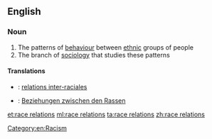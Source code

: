 {{wikipedia}}
==English==

===Noun===
{{en-noun|head=[[race]] [[relations]]|-}}

# The patterns of [[behaviour]] between [[ethnic]] groups of people
# The branch of [[sociology]] that studies these patterns

====Translations====
{{trans-top|the patterns of behaviour between ethnic groups of people}}
{{trans-mid}}
{{trans-bottom}}

{{trans-top|the branch of sociology that studies these patterns}}
{{trans-mid}}
{{trans-bottom}}

{{checktrans-top}}
* {{ttbc|fr}}: [[relations inter-raciales]] {{g|f-p}}
{{trans-mid}}
* {{ttbc|de}}: [[Beziehungen zwischen den Rassen]] {{g|f-p}}
{{trans-bottom}}

[[Category:en:Racism]]

[[et:race relations]]
[[ml:race relations]]
[[ta:race relations]]
[[zh:race relations]]